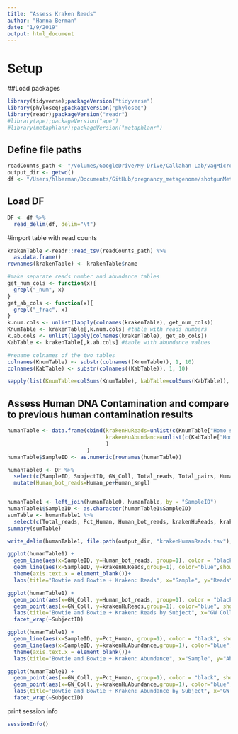 ```yaml
---
title: "Assess Kraken Reads"
author: "Hanna Berman"
date: "1/9/2019"
output: html_document
---
```

# Setup

##Load packages
```r
library(tidyverse);packageVersion("tidyverse")
library(phyloseq);packageVersion("phyloseq")
library(readr);packageVersion("readr")
#library(ape);packageVersion("ape")
#library(metaphlanr);packageVersion("metaphlanr")
```

## Define file paths
```r

readCounts_path <- "/Volumes/GoogleDrive/My Drive/Callahan Lab/vagMicrobiomeMetagenome/merged_braken_KrakenReads_pe.tsv"
output_dir <- getwd()
df <- "/Users/hlberman/Documents/GitHub/pregnancy_metagenome/shotgunMetadata.tsv"
```

## Load DF
```r
DF <- df %>%
  read_delim(df, delim="\t")
```

#import table with read counts
```r
krakenTable <-readr::read_tsv(readCounts_path) %>%
  as.data.frame()  
rownames(krakenTable) <- krakenTable$name 

#make separate reads number and abundance tables
get_num_cols <- function(x){
  grepl("_num", x)
}
get_ab_cols <- function(x){
  grepl("_frac", x)
}
k.num.cols <- unlist(lapply(colnames(krakenTable), get_num_cols))
KnumTable <- krakenTable[,k.num.cols] #table with reads numbers
k.ab.cols <- unlist(lapply(colnames(krakenTable), get_ab_cols))
KabTable <- krakenTable[,k.ab.cols] #table with abundance values

#rename colnames of the two tables
colnames(KnumTable) <- substr(colnames((KnumTable)), 1, 10)
colnames(KabTable) <- substr(colnames((KabTable)), 1, 10)

sapply(list(KnumTable=colSums(KnumTable), kabTable=colSums(KabTable)), summary)
```

## Assess Human DNA Contamination and compare to previous human contamination results
```r
humanTable <- data.frame(cbind(krakenHuReads=unlist(c(KnumTable["Homo sapiens",])),
                               krakenHuAbundance=unlist(c(KabTable["Homo sapiens",]))
                               )
                         )
humanTable$SampleID <- as.numeric(rownames(humanTable))

humanTable0 <- DF %>%
  select(c(SampleID, SubjectID, GW_Coll, Total_reads, Total_pairs, Human_pe, Human_sngl, Pct_Human)) %>%
  mutate(Human_bot_reads=Human_pe+Human_sngl)


humanTable1 <- left_join(humanTable0, humanTable, by = "SampleID")
humanTable1$SampleID <- as.character(humanTable1$SampleID)
sumTable <- humanTable1 %>%
  select(c(Total_reads, Pct_Human, Human_bot_reads, krakenHuReads, krakenHuAbundance))
summary(sumTable)

write_delim(humanTable1, file.path(output_dir, "krakenHumanReads.tsv"), delim = "\t")

ggplot(humanTable1) +
  geom_line(aes(x=SampleID, y=Human_bot_reads, group=1), color = "black", show.legend = TRUE) +
  geom_line(aes(x=SampleID, y=krakenHuReads,group=1), color="blue",show.legend = TRUE) +
  theme(axis.text.x = element_blank())+
  labs(title="Bowtie and Bowtie + Kraken: Reads", x="Sample", y="Reads") 

ggplot(humanTable1) +
  geom_point(aes(x=GW_Coll, y=Human_bot_reads, group=1), color = "black", show.legend = TRUE) +
  geom_point(aes(x=GW_Coll, y=krakenHuReads,group=1), color="blue", show.legend = TRUE) +
  labs(title="Bowtie and Bowtie + Kraken: Reads by Subject", x="GW Coll", y="Reads") +
  facet_wrap(~SubjectID)

ggplot(humanTable1) +
  geom_line(aes(x=SampleID, y=Pct_Human, group=1), color = "black", show.legend = TRUE) +
  geom_line(aes(x=SampleID, y=krakenHuAbundance,group=1), color="blue", show.legend = TRUE) +
  theme(axis.text.x = element_blank())+
  labs(title="Bowtie and Bowtie + Kraken: Abundance", x="Sample", y="Abundance") 

ggplot(humanTable1) +
  geom_point(aes(x=GW_Coll, y=Pct_Human, group=1), color = "black", show.legend = TRUE) +
  geom_point(aes(x=GW_Coll, y=krakenHuAbundance,group=1), color="blue", show.legend = TRUE) +
  labs(title="Bowtie and Bowtie + Kraken: Abundance by Subject", x="GW Coll", y="Abundance") +
  facet_wrap(~SubjectID)
```


print session info
```r
sessionInfo()
```
